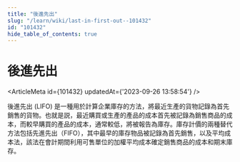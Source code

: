 ```yaml
---
title: "後進先出"
slug: "/learn/wiki/last-in-first-out--101432"
id: "101432"
hide_table_of_contents: true
---
```



# 後進先出

<ArticleMeta id={101432} updatedAt={'2023-09-26 13:58:54'} />
<div className='border-solid border-b border-t-0 my-4 border-[var(--ifm-color-gray-300)]' />

後進先出 (LIFO) 是一種用於計算企業庫存的方法，將最近生產的貨物記錄為首先銷售的貨物。也就是説，最近購買或生產的產品的成本首先被記錄為銷售商品的成本，而較早購買的產品的成本，通常較低，將被報告為庫存。庫存計價的兩種替代方法包括先進先出（FIFO），其中最早的庫存物品被記錄為首先銷售，以及平均成本法，該法在會計期間利用可售單位的加權平均成本確定銷售商品的成本和期末庫存。
